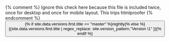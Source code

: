 {% comment %} Ignore this check here because this file is included twice, once for desktop and once for mobile layout. This trips htmlproofer {% endcomment %}
<button class="btn btn-default btn-block dropdown-toggle" type="button" id="nav-version-dropdown" data-toggle="dropdown" aria-haspopup="true" aria-expanded="false" data-proofer-ignore="">
    {% if site.data.versions.first.title == "master" %}nightly{% else %}{{site.data.versions.first.title | regex_replace: site.version_pattern,"Version \1" }}{% endif %}
    <span class="caret"></span>
</button>
<ul class="dropdown-menu" aria-labelledby="nav-version-dropdown" style="margin:0">
</ul>
